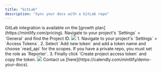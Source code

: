 ```yaml
---
title: "GitLab"
description: "Sync your docs with a GitLab repo"
---
```


<Check>
  GitLab integration is available on the [growth plan](https://mintlify.com/pricing).
</Check>

<Steps>
  <Step title="Find your project ID">
    Navigate to your project's `Settings` > `General` and find the Project ID.
    <Frame>
      <img src="/images/gitlab/gitlab-project-id.png" />
    </Frame>
  </Step>
  <Step title="Generate a project private token">
    1. Navigate to your project's `Settings` > `Access Tokens`. 2. Select `Add
    new token` and add a token name and choose `read_api` for the scopes. If you
    have a private repo, you must set the role as `Reporter`. 3. Finally click
    `Create project access token` and copy the token.
    <Frame>
      <img src="/images/gitlab/gitlab-project-access-token.png" />
    </Frame>
  </Step>
  <Step title="Reach out to the Mintlify team for final setup.">
    Contact us [here](https://calendly.com/mintlify/demo-your-docs).
  </Step>
</Steps>
